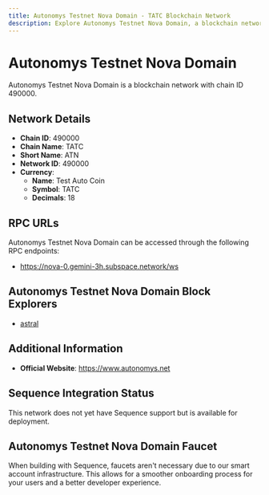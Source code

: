 ```yaml
--- 
title: Autonomys Testnet Nova Domain - TATC Blockchain Network
description: Explore Autonomys Testnet Nova Domain, a blockchain network with chain ID 490000. Learn about its native currency, Test Auto Coin, and how to interact with the network.
---
```


# Autonomys Testnet Nova Domain

Autonomys Testnet Nova Domain is a blockchain network with chain ID 490000.

## Network Details

- **Chain ID**: 490000
- **Chain Name**: TATC
- **Short Name**: ATN
- **Network ID**: 490000
- **Currency**: 
  - **Name**: Test Auto Coin
  - **Symbol**: TATC
  - **Decimals**: 18

## RPC URLs

Autonomys Testnet Nova Domain can be accessed through the following RPC endpoints:

- https://nova-0.gemini-3h.subspace.network/ws

## Autonomys Testnet Nova Domain Block Explorers

- [astral](https://nova.subspace.network)

## Additional Information

- **Official Website**: https://www.autonomys.net

## Sequence Integration Status

This network does not yet have Sequence support but is available for deployment.

## Autonomys Testnet Nova Domain Faucet

When building with Sequence, faucets aren't necessary due to our smart account infrastructure. This allows for a smoother onboarding process for your users and a better developer experience.
